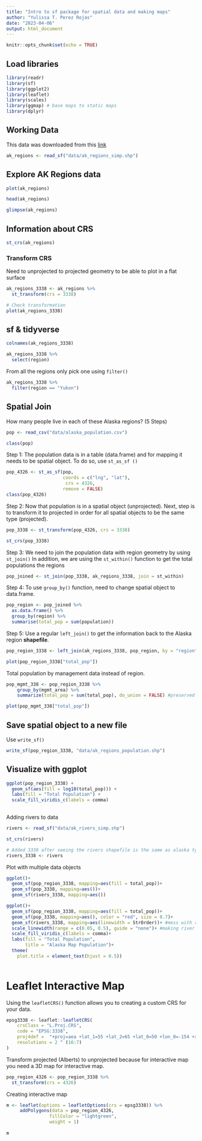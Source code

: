 ```yaml
---
title: "Intro to sf package for spatial data and making maps"
author: "Yulissa T. Perez Rojas"
date: "2023-04-06"
output: html_document
---
```


```r
knitr::opts_chunk$set(echo = TRUE)
```

## Load libraries

```r
library(readr)
library(sf)
library(ggplot2)
library(leaflet)
library(scales)
library(ggmap) # base maps to static maps
library(dplyr)

```

## Working Data

This data was downloaded from this [link](https://dev.nceas.ucsb.edu/view/urn:uuid:6f07cb25-a4a1-48e8-95cb-74f532f3ce2d)

```r

ak_regions <- read_sf("data/ak_regions_simp.shp")

```

## Explore AK Regions data

```r

plot(ak_regions)

head(ak_regions)

glimpse(ak_regions)

```

## Information about CRS

```r

st_crs(ak_regions)

```

### Transform CRS

Need to unprojected to projected geometry to be able to plot in a flat surface

```r

ak_regions_3338 <- ak_regions %>% 
  st_transform(crs = 3338)

# Check transformation
plot(ak_regions_3338)

```

## sf & tidyverse

```r

colnames(ak_regions_3338)

ak_regions_3338 %>% 
  select(region)

```

From all the regions only pick one using `filter()`

```r

ak_regions_3338 %>% 
  filter(region == "Yukon")

```

## Spatial Join

How many people live in each of these Alaska regions? (5 Steps)

```r

pop <- read_csv("data/alaska_population.csv")

class(pop)

```

Step 1: The population data is in a table (data.frame) and for mapping it needs to be spatial object. To do so, use `st_as_sf ()`

```r

pop_4326 <- st_as_sf(pop,
                     coords = c("lng", "lat"),
                      crs = 4326,
                     remove = FALSE)
class(pop_4326)
```

Step 2: Now that population is in a spatial object (unprojected). Next, step is to transform it to projected in order for all spatial objects to be the same type (projected).

```r
pop_3338 <- st_transform(pop_4326, crs = 3338)

st_crs(pop_3338)
```

Step 3: We need to join the population data with region geometry by using `st_join()` In addition, we are using the `st_within()` function to get the total populations the regions

```r

pop_joined <- st_join(pop_3338, ak_regions_3338, join = st_within)

```

Step 4: To use `group_by()` function, need to change spatial object to data.frame.

```r

pop_region <- pop_joined %>% 
  as.data.frame() %>% 
  group_by(region) %>% 
  summarise(total_pop = sum(population)) 

```

Step 5: Use a regular `left_join()` to get the information back to the Alaska region **shapefile**.

```r

pop_region_3338 <- left_join(ak_regions_3338, pop_region, by = "region")

plot(pop_region_3338["total_pop"])

```

Total population by management data instead of region.

```r

pop_mgmt_338 <- pop_region_3338 %>%
    group_by(mgmt_area) %>%
    summarize(total_pop = sum(total_pop), do_union = FALSE) #preserved regions

plot(pop_mgmt_338["total_pop"])

```

## Save spatial object to a new file

Use `write_sf()`

```r

write_sf(pop_region_3338, "data/ak_regions_population.shp")
```

## Visualize with ggplot

```r

ggplot(pop_region_3338) +
  geom_sf(aes(fill = log10(total_pop))) +
  labs(fill = "Total Population") +
  scale_fill_viridis_c(labels = comma)
  

```

Adding rivers to data

```r

rivers <- read_sf("data/ak_rivers_simp.shp")

st_crs(rivers)

# Added 3338 after seeing the rivers shapefile is the same as alaska type "Alberts"
rivers_3338 <- rivers

```

Plot with multiple data objects

```r

ggplot()+
  geom_sf(pop_region_3338, mapping=aes(fill = total_pop))+
  geom_sf(pop_3338, mapping=aes())+
  geom_sf(rivers_3338, mapping=aes())

```

```r

ggplot()+
  geom_sf(pop_region_3338, mapping=aes(fill = total_pop))+
  geom_sf(pop_3338, mapping=aes(), color = "red", size = 0.7)+
  geom_sf(rivers_3338, mapping=aes(linewidth = StrOrder))+ #mess with river linewidth
  scale_linewidth(range = c(0.05, 0.5), guide = "none")+ #making river lines skinny
  scale_fill_viridis_c(labels = comma)+
  labs(fill = "Total Population",
       title = "Alaska Map Population")+
  theme(
    plot.title = element_text(hjust = 0.5))
  

```

# Leaflet Interactive Map

Using the `leafletCRS()` function allows you to creating a custom CRS for your data.

```r

epsg3338 <- leaflet::leafletCRS(
    crsClass = "L.Proj.CRS",
    code = "EPSG:3338",
    proj4def =  "+proj=aea +lat_1=55 +lat_2=65 +lat_0=50 +lon_0=-154 +x_0=0 +y_0=0 +ellps=GRS80 +towgs84=0,0,0,0,0,0,0 +units=m +no_defs",
    resolutions = 2 ^ (16:7)
)

```

Transform projected (Alberts) to unprojected because for interactive map you need a 3D map for interactive map.

```r

pop_region_4326 <- pop_region_3338 %>% 
  st_transform(crs = 4326)

```

Creating interactive map

```r

m <- leaflet(options = leafletOptions(crs = epsg3338)) %>% 
     addPolygons(data = pop_region_4326,
                fillColor = "lightgreen",
                weight = 1)
  
m
```

